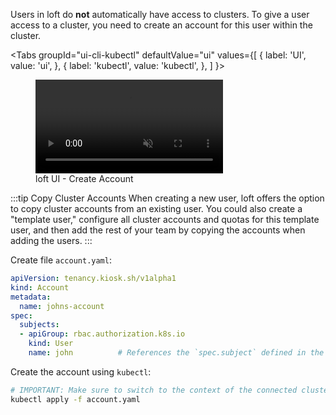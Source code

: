 
Users in loft do **not** automatically have access to clusters. To give a user access to a cluster, you need to create an account for this user within the cluster.

<Tabs
  groupId="ui-cli-kubectl"
  defaultValue="ui"
  values={[
    { label: 'UI', value: 'ui', },
    { label: 'kubectl', value: 'kubectl', },
  ]
}>
<TabItem value="ui">

<figure class="frame">
  <video controls loop autoplay="true" muted>
    <source src="/img/ui/clusters/create-account.mp4" type="video/mp4" />
  </video>
  <figcaption>loft UI - Create Account</figcaption>
</figure>

:::tip Copy Cluster Accounts
When creating a new user, loft offers the option to copy cluster accounts from an existing user. You could also create a "template user," configure all cluster accounts and quotas for this template user, and then add the rest of your team by copying the accounts when adding the users.
:::

</TabItem>
<TabItem value="kubectl">

Create file `account.yaml`:
```yaml
apiVersion: tenancy.kiosk.sh/v1alpha1
kind: Account
metadata:
  name: johns-account
spec:
  subjects:
  - apiGroup: rbac.authorization.k8s.io
    kind: User
    name: john          # References the `spec.subject` defined in the User object
```

Create the account using `kubectl`:
```bash
# IMPORTANT: Make sure to switch to the context of the connected cluster!
kubectl apply -f account.yaml
```

</TabItem>
</Tabs>
